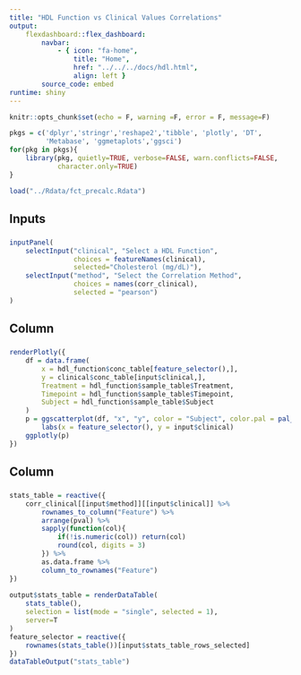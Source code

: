 ```yaml
---
title: "HDL Function vs Clinical Values Correlations"
output:
    flexdashboard::flex_dashboard:
        navbar:
            - { icon: "fa-home",
                title: "Home", 
                href: "../../../docs/hdl.html", 
                align: left }
        source_code: embed
runtime: shiny 
---
```


<style>
.datatables{
    overflow: auto;
}
.control-label{
    font-weight: bold !important;
}
.chart-title{
    color: #000000;
    text-align: center;
    font-size: 110%
}
</style>

```r
knitr::opts_chunk$set(echo = F, warning =F, error = F, message=F)
```

```r
pkgs = c('dplyr','stringr','reshape2','tibble', 'plotly', 'DT',
         'Metabase', 'ggmetaplots','ggsci')
for(pkg in pkgs){
    library(pkg, quietly=TRUE, verbose=FALSE, warn.conflicts=FALSE, 
            character.only=TRUE)
}
```

```r
load("../Rdata/fct_precalc.Rdata")
```

Inputs {.sidebar}
----------------------------

###

```r
inputPanel(
    selectInput("clinical", "Select a HDL Function",
                choices = featureNames(clinical), 
                selected="Cholesterol (mg/dL)"),
    selectInput("method", "Select the Correlation Method",
                choices = names(corr_clinical),
                selected = "pearson")
)
```

Column
----------------------------

###

```r
renderPlotly({
    df = data.frame(
        x = hdl_function$conc_table[feature_selector(),],
        y = clinical$conc_table[input$clinical,],
        Treatment = hdl_function$sample_table$Treatment,
        Timepoint = hdl_function$sample_table$Timepoint,
        Subject = hdl_function$sample_table$Subject
    )
    p = ggscatterplot(df, "x", "y", color = "Subject", color.pal = pal_jama()(7)) +
        labs(x = feature_selector(), y = input$clinical)
    ggplotly(p)
})
```

Column
----------------------------

###

```r
stats_table = reactive({
    corr_clinical[[input$method]][[input$clinical]] %>%
        rownames_to_column("Feature") %>%
        arrange(pval) %>%
        sapply(function(col){
            if(!is.numeric(col)) return(col)
            round(col, digits = 3)
        }) %>%
        as.data.frame %>%
        column_to_rownames("Feature")
})
    
output$stats_table = renderDataTable(
    stats_table(), 
    selection = list(mode = "single", selected = 1),
    server=T
)
feature_selector = reactive({
    rownames(stats_table())[input$stats_table_rows_selected]
})
dataTableOutput("stats_table")
```